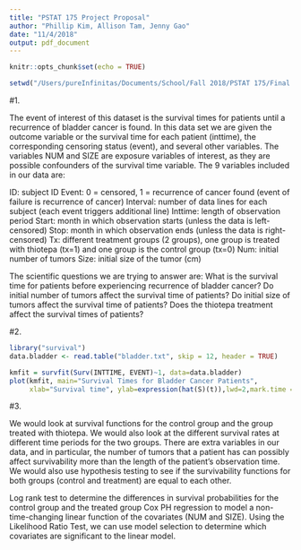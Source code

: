 ```yaml
---
title: "PSTAT 175 Project Proposal"
author: "Phillip Kim, Allison Tam, Jenny Gao"
date: "11/4/2018"
output: pdf_document
---
```


```r
knitr::opts_chunk$set(echo = TRUE)
```

```r

setwd("/Users/pureInfinitas/Documents/School/Fall 2018/PSTAT 175/Final Project")

```
\setlength{\leftskip}{0pt}


#1.

The event of interest of this dataset is the survival times for patients until a recurrence of bladder cancer is found. In this data set we are given the outcome variable or the survival time for each patient (inttime), the corresponding censoring status (event), and several other variables. The variables NUM and SIZE are exposure variables of interest, as they are possible confounders of the survival time variable.
The 9 variables included in our data are:

ID: subject ID
Event: 0 = censored, 1 = recurrence of cancer found (event of failure is recurrence of cancer)
Interval: number of data lines for each subject (each event triggers additional line)
Inttime: length of observation period
Start: month in which observation starts (unless the data is left-censored)
Stop: month in which observation ends (unless the data is right-censored)
Tx: different treatment groups (2 groups), one group is treated with thiotepa (tx=1) and one group is the control group (tx=0)
Num: initial number of tumors 
Size: initial size of the tumor (cm) 

The scientific questions we are trying to answer are: What is the survival time for patients before experiencing recurrence of bladder cancer? Do initial number of tumors affect the survival time of patients? Do initial size of tumors affect the survival time of patients? Does the thiotepa treatment affect the survival times of patients?


#2. 

```r
library("survival")
data.bladder <- read.table("bladder.txt", skip = 12, header = TRUE)
```

```r
kmfit = survfit(Surv(INTTIME, EVENT)~1, data=data.bladder)
plot(kmfit, main="Survival Times for Bladder Cancer Patients", 
     xlab="Survival time", ylab=expression(hat(S)(t)),lwd=2,mark.time = TRUE,mark=18)
```

#3.

We would look at survival functions for the control group and the group treated with thiotepa. We would also look at the different survival rates at different time periods for the two groups. There are extra variables in our data, and in particular, the number of tumors that a patient has can possibly affect survivability more than the length of the patient’s observation time. We would also use hypothesis testing to see if the survivability functions for both groups (control and treatment) are equal to each other. 

Log rank test to determine the differences in survival probabilities for the control group and the treated group
Cox PH regression to model a non-time-changing linear function of the covariates (NUM and SIZE). Using the Likelihood Ratio Test, we can use model selection to determine which covariates are significant to the linear model. 












